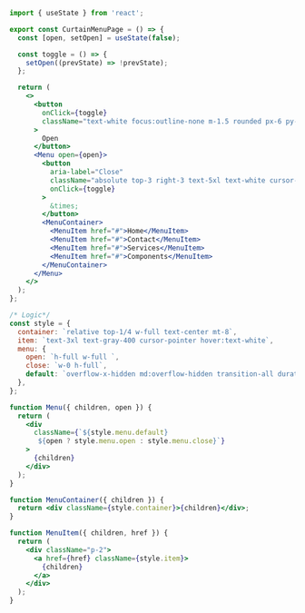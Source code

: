 ```jsx
import { useState } from 'react';

export const CurtainMenuPage = () => {
  const [open, setOpen] = useState(false);

  const toggle = () => {
    setOpen((prevState) => !prevState);
  };

  return (
    <>
      <button
        onClick={toggle}
        className="text-white focus:outline-none m-1.5 rounded px-6 py-2 font-medium bg-black"
      >
        Open
      </button>
      <Menu open={open}>
        <button
          aria-label="Close"
          className="absolute top-3 right-3 text-5xl text-white cursor-pointer"
          onClick={toggle}
        >
          &times;
        </button>
        <MenuContainer>
          <MenuItem href="#">Home</MenuItem>
          <MenuItem href="#">Contact</MenuItem>
          <MenuItem href="#">Services</MenuItem>
          <MenuItem href="#">Components</MenuItem>
        </MenuContainer>
      </Menu>
    </>
  );
};

/* Logic*/
const style = {
  container: `relative top-1/4 w-full text-center mt-8`,
  item: `text-3xl text-gray-400 cursor-pointer hover:text-white`,
  menu: {
    open: `h-full w-full `,
    close: `w-0 h-full`,
    default: `overflow-x-hidden md:overflow-hidden transition-all duration-700 fixed z-10 top-0 left-0 bg-black`,
  },
};

function Menu({ children, open }) {
  return (
    <div
      className={`${style.menu.default} 
       ${open ? style.menu.open : style.menu.close}`}
    >
      {children}
    </div>
  );
}

function MenuContainer({ children }) {
  return <div className={style.container}>{children}</div>;
}

function MenuItem({ children, href }) {
  return (
    <div className="p-2">
      <a href={href} className={style.item}>
        {children}
      </a>
    </div>
  );
}
```
